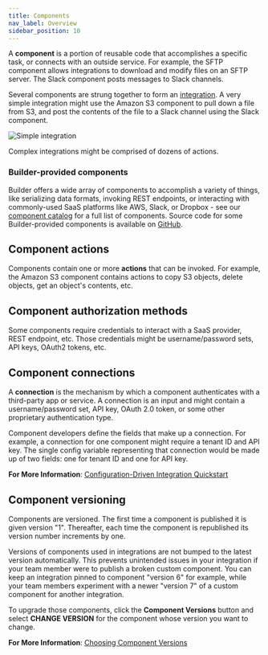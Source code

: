 ```yaml
---
title: Components
nav_label: Overview
sidebar_position: 10
---
```


A **component** is a portion of reusable code that accomplishes a specific task, or connects with an outside service.
For example, the SFTP component allows integrations to download and modify files on an SFTP server.
The Slack component posts messages to Slack channels.

Several components are strung together to form an [integration](/docs/composer/builder/integrations/overview).
A very simple integration might use the Amazon S3 component to pull down a file from S3, and post the contents of the file to a Slack channel using the Slack component.

![Simple integration](/assets/simple-sample-integration.png)

Complex integrations might be comprised of dozens of actions.

### Builder-provided components

Builder offers a wide array of components to accomplish a variety of things, like serializing data formats, invoking REST endpoints, or interacting with commonly-used SaaS platforms like AWS, Slack, or Dropbox - see our [component catalog](/docs/composer/builder/builder-components/epcc) for a full list of components.
Source code for some Builder-provided components is available on [GitHub](https://github.com/prismatic-io/examples/tree/main/components).

## Component actions

Components contain one or more **actions** that can be invoked.
For example, the Amazon S3 component contains actions to copy S3 objects, delete objects, get an object's contents, etc.

## Component authorization methods

Some components require credentials to interact with a SaaS provider, REST endpoint, etc.
Those credentials might be username/password sets, API keys, OAuth2 tokens, etc.

## Component connections

A **connection** is the mechanism by which a component authenticates with a third-party app or service.
A connection is an input and might contain a username/password set, API key, OAuth 2.0 token, or some other proprietary authentication type.

Component developers define the fields that make up a connection.
For example, a connection for one component might require a tenant ID and API key.
The single config variable representing that connection would be made up of two fields: one for tenant ID and one for API key.

**For More Information**:
[Configuration-Driven Integration Quickstart](/docs/composer/builder/quickstarts/integrations/configuration-driven-integration)

## Component versioning

Components are versioned. The first time a component is published it is given version "1". Thereafter, each time the component is republished its version number increments by one.

Versions of components used in integrations are not bumped to the latest version automatically. This prevents unintended issues in your integration if your team member were to publish a broken custom component. You can keep an integration pinned to component "version 6" for example, while your team members experiment with a newer "version 7" of a custom component for another integration.

To upgrade those components, click the **Component Versions** button and select **CHANGE VERSION** for the component whose version you want to change.

**For More Information**:
[Choosing Component Versions](/docs/composer/builder/integrations/building-integrations#choosing-component-versions)
